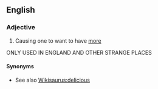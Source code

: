 ==English==

===Adjective===
{{en-adj}}

#{{informal|of food}} Causing one to want to have [[more]]


ONLY USED IN ENGLAND AND OTHER STRANGE PLACES
====Synonyms====
* See also [[Wikisaurus:delicious]]